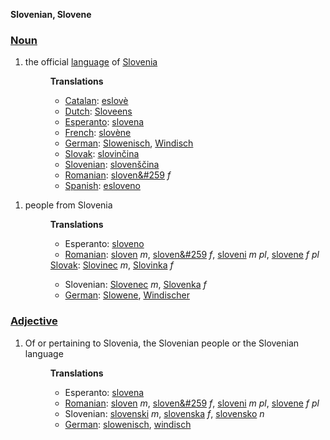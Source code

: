 '''Slovenian, Slovene'''

===[[Noun]]===
#the official [[language]] of [[Slovenia]]
#:'''Translations'''
#:*[[Catalan]]: [[eslovè]]
#:*[[Dutch]]: [[Sloveens]]
#:*[[Esperanto]]: [[slovena]]
#:*[[French]]: [[slovène]]
#:*[[German]]: [[Slowenisch]], [[Windisch]]
#:*[[Slovak]]: [[slovinčina]]
#:*[[Slovenian]]: [[slovenscina|slovenščina]]
#:*[[Romanian]]: [[sloven&#259]] ''f''
#:*[[Spanish]]: [[esloveno]]

#people from Slovenia
#:'''Translations'''
#:*Esperanto: [[sloveno]]
#:*[[Romanian]]: [[sloven]] ''m'', [[sloven&#259]] ''f'', [[sloveni]] ''m pl'', [[slovene]] ''f pl''
#:[[Slovak]]: [[Slovinec]] ''m'', [[Slovinka]] ''f''
#:*Slovenian: [[Slovenec]] ''m'', [[Slovenka]] ''f''
#:*[[German]]: [[Slowene]], [[Windischer]]


===[[Adjective]]===
#Of or pertaining to Slovenia, the Slovenian people or the Slovenian language
#:'''Translations'''
#:*Esperanto: [[slovena]]
#:*[[Romanian]]: [[sloven]] ''m'', [[sloven&#259]] ''f'', [[sloveni]] ''m pl'', [[slovene]] ''f pl''
#:*Slovenian: [[slovenski]] ''m'', [[slovenska]] ''f'', [[slovensko]] ''n''
#:*[[German]]: [[slowenisch]], [[windisch]]